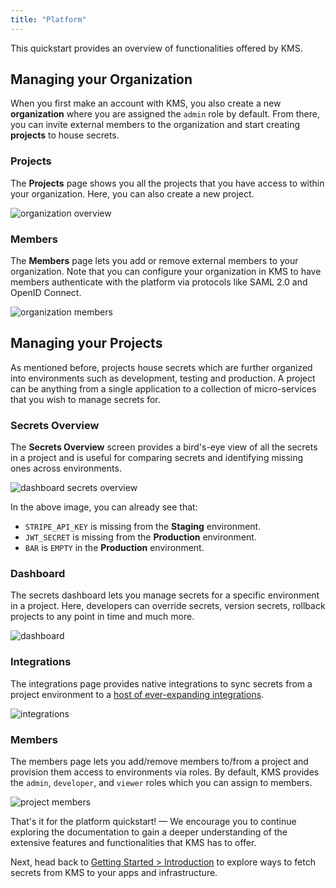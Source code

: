 ```yaml
---
title: "Platform"
---
```


This quickstart provides an overview of functionalities offered by KMS.

## Managing your Organization

When you first make an account with KMS, you also create a new **organization** where you are assigned the `admin` role by default.
From there, you can invite external members to the organization and start creating **projects** to house secrets.

### Projects

The **Projects** page shows you all the projects that you have access to within your organization.
Here, you can also create a new project.

![organization overview](../../images/organization-overview.png)

### Members

The **Members** page lets you add or remove external members to your organization.
Note that you can configure your organization in KMS to have members authenticate with the platform via protocols like SAML 2.0 and OpenID Connect.

![organization members](../../images/organization/platform/organization-members.png)

## Managing your Projects

As mentioned before, projects house secrets which are further organized into environments such as development, testing and production.
A project can be anything from a single application to a collection of micro-services that you wish to manage secrets for.

### Secrets Overview

The **Secrets Overview** screen provides a bird's-eye view of all the secrets in a project and is useful for comparing secrets and identifying missing ones across environments.

![dashboard secrets overview](../../images/dashboard-secrets-overview.png)

In the above image, you can already see that:

- `STRIPE_API_KEY` is missing from the **Staging** environment.
- `JWT_SECRET` is missing from the **Production** environment.
- `BAR` is `EMPTY` in the **Production** environment.

### Dashboard

The secrets dashboard lets you manage secrets for a specific environment in a project.
Here, developers can override secrets, version secrets, rollback projects to any point in time and much more.

![dashboard](../../images/dashboard.png)

### Integrations

The integrations page provides native integrations to sync secrets from a project environment to a [host of ever-expanding integrations](/integrations/overview).

![integrations](../../images/integrations.png)

### Members

The members page lets you add/remove members to/from a project and provision them access to environments via roles. By default, KMS provides the `admin`, `developer`, and `viewer` roles
which you can assign to members.

![project members](../../images/project-members.png)

That's it for the platform quickstart! — We encourage you to continue exploring the documentation to gain a deeper understanding of the extensive features and functionalities that KMS has to offer.

Next, head back to [Getting Started > Introduction](/documentation/getting-started/overview) to explore ways to fetch secrets from KMS to your apps and infrastructure.
